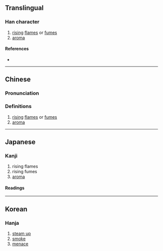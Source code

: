{{character info}}
==Translingual==

===Han character===
{{Han char|rn=86|rad=火|as=07|sn=11|four=17336|canj=SRF|ids=⿱君灬}}

# [[rising]] [[flame]]s or [[fume]]s
# [[aroma]]

====References====
* {{Han ref|kx=0672.140|dkj=19069|dj=1080.290|hdz=32207.050|uh=7104|ud=28932|bh=D64F|bd=54863}}

----

==Chinese==
{{zh-forms}}

===Pronunciation===
{{zh-pron
|m=xūn
|c=fan1
|mc=y
|oc=y
|ma=
|cat=n
}}

===Definitions===
{{zh-hanzi}}

# [[rising]] [[flame]]s or [[fume]]s
# [[aroma]]

----

==Japanese==

===Kanji===
{{ja-kanji|grade=|rs=火07}}

# rising flames
# rising fumes
# [[aroma]]

====Readings====
{{ja-readings
|goon=くん
|kanon=くん
|kun=いぶ-す}}

----

==Korean==

===Hanja===
{{ko-hanja|hangeul=훈|eumhun=|rv=hun|mr=hun|y=hwun}}

# [[steam up]]
# [[smoke]]
# [[menace]]